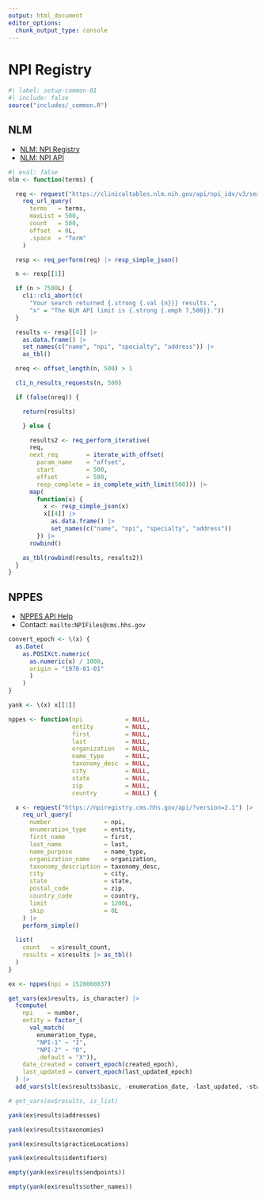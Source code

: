 ```yaml
---
output: html_document
editor_options: 
  chunk_output_type: console
---
```

# NPI Registry {#sec-nppesapi}

```r
#| label: setup-common-01
#| include: false
source("includes/_common.R")
```

## NLM

   * [NLM: NPI Registry](https://clinicaltables.nlm.nih.gov/apidoc/npi_idv/v3/doc.html)
   * [NLM: NPI API](https://clinicaltables.nlm.nih.gov/api/npi_idv/v3)

```r
#| eval: false
nlm <- function(terms) {

  req <- request("https://clinicaltables.nlm.nih.gov/api/npi_idv/v3/search?") |>
    req_url_query(
      terms   = terms,
      maxList = 500,
      count   = 500,
      offset  = 0L,
      .space  = "form"
    )

  resp <- req_perform(req) |> resp_simple_json()

  n <- resp[[1]]

  if (n > 7500L) {
    cli::cli_abort(c(
      "Your search returned {.strong {.val {n}}} results.",
      "x" = "The NLM API limit is {.strong {.emph 7,500}}."))
  }

  results <- resp[[4]] |>
    as.data.frame() |>
    set_names(c("name", "npi", "specialty", "address")) |>
    as_tbl()

  nreq <- offset_length(n, 500) > 1

  cli_n_results_requests(n, 500)

  if (false(nreq)) {

    return(results)

    } else {

      results2 <- req_perform_iterative(
      req,
      next_req        = iterate_with_offset(
        param_name    = "offset",
        start         = 500,
        offset        = 500,
        resp_complete = is_complete_with_limit(500))) |>
      map(
        function(x) {
          x <- resp_simple_json(x)
          x[[4]] |>
            as.data.frame() |>
            set_names(c("name", "npi", "specialty", "address"))
        }) |>
      rowbind()

    as_tbl(rowbind(results, results2))
  }
}
```

## NPPES

   * [NPPES API Help](https://npiregistry.cms.hhs.gov/api-page)
   * Contact: `mailto:NPIFiles@cms.hhs.gov`

```r
convert_epoch <- \(x) {
  as.Date(
    as.POSIXct.numeric(
      as.numeric(x) / 1000, 
      origin = "1970-01-01"
      )
    )
}

yank <- \(x) x[[1]]
```


```r
nppes <- function(npi            = NULL,
                  entity         = NULL,
                  first          = NULL,
                  last           = NULL,
                  organization   = NULL,
                  name_type      = NULL,
                  taxonomy_desc  = NULL,
                  city           = NULL,
                  state          = NULL,
                  zip            = NULL,
                  country        = NULL) {

  x <- request("https://npiregistry.cms.hhs.gov/api/?version=2.1") |>
    req_url_query(
      number               = npi,
      enumeration_type     = entity,
      first_name           = first,
      last_name            = last,
      name_purpose         = name_type,
      organization_name    = organization,
      taxonomy_description = taxonomy_desc,
      city                 = city,
      state                = state,
      postal_code          = zip,
      country_code         = country,
      limit                = 1200L,
      skip                 = 0L
    ) |>
    perform_simple()
  
  list(
    count   = x$result_count,
    results = x$results |> as_tbl()
  )
}

ex <- nppes(npi = 1528060837)

get_vars(ex$results, is_character) |> 
  fcompute(
    npi    = number,
    entity = factor_(
      val_match(
        enumeration_type, 
        "NPI-1" ~ "I", 
        "NPI-2" ~ "O", 
        .default = "X")),
    date_created = convert_epoch(created_epoch),
    last_updated = convert_epoch(last_updated_epoch)
  ) |> 
  add_vars(slt(ex$results$basic, -enumeration_date, -last_updated, -status))

# get_vars(ex$results, is_list)

yank(ex$results$addresses)

yank(ex$results$taxonomies)

yank(ex$results$practiceLocations)

yank(ex$results$identifiers)

empty(yank(ex$results$endpoints))

empty(yank(ex$results$other_names))
```

